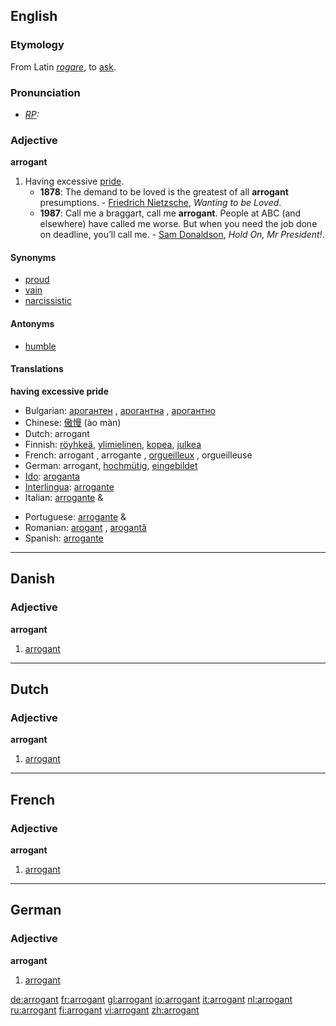 ==English==
{{wikipedia|arrogance}}

===Etymology===
From Latin ''[[rogare]]'', to [[ask]].

===Pronunciation===
* ''[[RP]]:'' {{IPA|/ˈærəgənt/}}

===Adjective===
'''arrogant'''

# Having excessive [[pride]].
#* '''1878''': The demand to be loved is the greatest of all '''arrogant''' presumptions. - [[w:Friedrich Nietzsche|Friedrich Nietzsche]], ''Wanting to be Loved''.
#* '''1987''': Call me a braggart, call me '''arrogant'''. People at ABC (and elsewhere) have called me worse. But when you need the job done on deadline, you’ll call me. - [[w:Sam Donaldson|Sam Donaldson]], ''Hold On, Mr President!''.

====Synonyms====
*[[proud]]
*[[vain]]
*[[narcissistic]]

====Antonyms====
*[[humble]]

====Translations====
'''having excessive pride'''
{{top}}
*Bulgarian: [[арогантен]] {{m}}, [[арогантна]] {{f}}, [[арогантно]] {{n}}
*Chinese: [[傲慢]] (ào màn)
*Dutch: arrogant
*Finnish: [[röyhkeä]], [[ylimielinen]], [[kopea]], [[julkea]]
*French: arrogant {{m}}, arrogante {{f}}, [[orgueilleux]] {{m}}, orgueilleuse {{f}}
*German: arrogant, [[hochmütig]], [[eingebildet]]
*[[Ido]]: [[aroganta]]
*[[Interlingua]]: [[arrogante]]
*Italian: [[arrogante]] {{m}} & {{f}}
{{mid}}
*Portuguese: [[arrogante]] {{m}} & {{f}}
*Romanian: [[arogant]] {{m}}, [[arogantă]] {{f}}
*Spanish: [[arrogante]]
{{bottom}}

----

==Danish==

===Adjective===
'''arrogant'''

# [[#English|arrogant]]

----

==Dutch==

===Adjective===
'''arrogant'''

# [[#English|arrogant]]

----

==French==

===Adjective===
'''arrogant''' {{m}}

# [[#English|arrogant]]

----

==German==

===Adjective===
'''arrogant'''

# [[#English|arrogant]]

[[de:arrogant]]
[[fr:arrogant]]
[[gl:arrogant]]
[[io:arrogant]]
[[it:arrogant]]
[[nl:arrogant]]
[[ru:arrogant]]
[[fi:arrogant]]
[[vi:arrogant]]
[[zh:arrogant]]